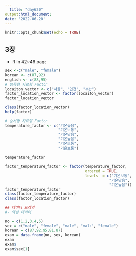 ```yaml
---
  title: "day620"
output:html_document:
date: '2022-06-20'
---
```

  
  ```r
knitr::opts_chunk$set(echo = TRUE)
```

## 3장
- R in 42~46 page
```r
sex <-c("male", "female")
korean <- c(87,92)
english <- c(88,95)
# 명목형 자료형 Factor
locaiton_vector <- c("서울", "인천", "부산")
factor_location_vector <- factor(locaiton_vector)
factor_location_vector

class(factor_location_vector)
help(factor)

# 순서형 자료형 Factor
temperature_factor <- c("기온높음", 
                        "기온보통", 
                        "기온낮음", 
                        "기온높음", 
                        "기온보통", 
                        "기온보통")

temperature_factor

factor_temperature_factor <- factor(temperature_factor, 
                                    ordered = TRUE, 
                                    levels  = c("기온보통", 
                                               "기온낮음", 
                                               "기온높음"))
factor_temperature_factor
class(factor_temperature_factor)
class(factor_location_factor)

## 데이터 프레임
#- 엑설 데이터

no = c(1,2,3,4,5)
sex = c("male", "female", "male", "male", "female")
korean = c(87,92,95,81,87)
exam = data.frame(no, sex, korean)
exam
exam$
exam$sex[1]



```

